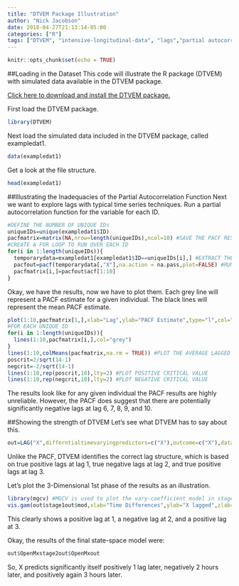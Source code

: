 ```yaml
---
title: "DTVEM Package Illustration"
author: "Nick Jacobson"
date: 2018-04-27T21:13:14-05:00
categories: ["R"]
tags: ["DTVEM", "intensive-longitudinal-data", "lags","partial autocorrelation function"]
---
```


```r
knitr::opts_chunk$set(echo = TRUE)
```
##Loading in the Dataset 
This code will illustrate the R package (DTVEM) with simulated data available in the DTVEM package.

[Click here to download and install the DTVEM package.](/project/dtvem/)

First load the DTVEM package. 
```r
library(DTVEM)
```

Next load the simulated data included in the DTVEM package, called exampledat1.
```r
data(exampledat1)
```

Get a look at the file structure.
```r
head(exampledat1)
```
##Illustrating the Inadequacies of the Partial Autocorrelation Function
Next we want to explore lags with typical time series techniques. Run a partial autocorrelation function for the variable for each ID. 
```r
#DEFINE THE NUMBER OF UNIQUE IDs
uniqueIDs=unique(exampledat1$ID)
pacfmatrix=matrix(NA,nrow=length(uniqueIDs),ncol=10) #SAVE THE PACF RESULTS FOR THE FIRST 10 lags
#CREATE A FOR LOOP TO RUN OVER EACH ID
for(i in 1:length(uniqueIDs)){
  temporarydata=exampledat1[exampledat1$ID==uniqueIDs[i],] #EXTRACT THE DATA FOR A GIVEN INDIVIDUAL
  pacfout=pacf(temporarydata[,"X"],na.action = na.pass,plot=FALSE) #RUN THE PARTIAL AUTOCORRELATION FUNCTION WITHIN R, IGNORE THE MISSING DATA
  pacfmatrix[i,]=pacfout$acf[1:10]
}
```

Okay, we have the results, now we have to plot them. Each grey line will represent a PACF estimate for a given individual. The black lines will represent the mean PACF estimate.
```r
plot(1:10,pacfmatrix[1,],xlab="Lag",ylab="PACF Estimate",type="l",col="grey",ylim=c(-1,1))
#FOR EACH UNIQUE ID
for(i in 1:length(uniqueIDs)){
  lines(1:10,pacfmatrix[i,],col="grey")
}
lines(1:10,colMeans(pacfmatrix,na.rm = TRUE)) #PLOT THE AVERAGE LAGGED ESTIMTES
poscrit=2/sqrt(14-1)
negcrit=-2/sqrt(14-1)
lines(1:10,rep(poscrit,10),lty=2) #PLOT POSITIVE CRITICAL VALUE
lines(1:10,rep(negcrit,10),lty=2) #PLOT NEGATIVE CRITICAL VALUE


```

The results look like for any given individual the PACF results are highly unreliable. However, the PACF does suggest that there are potentially significantly negative lags at lag 6, 7, 8, 9, and 10. 

##Showing the strength of DTVEM
Let's see what DTVEM has to say about this.
```r
out=LAG("X",differntialtimevaryingpredictors=c("X"),outcome=c("X"),data=exampledat1,ID="ID",Time="Time",k=9,standardized=FALSE,predictionstart = 1,predictionsend = 10,predictionsinterval = 1)
```
Unlike the PACF, DTVEM identifies the correct lag structure, which is based on true positive lags at lag 1, true negative lags at lag 2, and true positive lags at lag 3. 

Let's plot the 3-Dimensional 1st phase of the results as an illustration.
```r
library(mgcv) #MGCV is used to plot the vary-coefficient model in stage 1.
vis.gam(out$stage1out$mod,xlab="Time Differences",ylab="X lagged",zlab="Estimate",theta=-30,ticktype="detailed") #theta is used to rotate the output, 
```

This clearly shows a positive lag at 1, a negative lag at 2, and a positive lag at 3. 

Okay, the results of the final state-space model were:
```r
out$OpenMxstage2out$OpenMxout
```
So, X predicts significantly itself positively 1 lag later, negatively 2 hours later, and positively again 3 hours later. 
